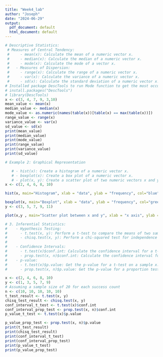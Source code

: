 ```yaml
---
title: "Week4_lab"
author: "Joseph"
date: "2024-06-29"
output:
  pdf_document: default
  html_document: default
---
```


```r
# Descriptive Statistics:
 # Measures of Central Tendency:
 #     - mean(x): Calculate the mean of a numeric vector x.
 #     - median(x): Calculate the median of a numeric vector x.
 #     - mode(x): Calculate the mode of a vector x.
 #   - Measures of Dispersion:
 #     - range(x): Calculate the range of a numeric vector x.
 #     - var(x): Calculate the variance of a numeric vector x.
 #     - sd(x): Calculate the standard deviation of a numeric vector x.
# Installed package DescTools to run Mode function to get the most occurences of the value
# install.packages("DescTools")
# library(DescTools)
x <- c(3, 4, 7, 9, 3,10)
mean_value <- mean(x)
median_value <- median(x)
mode_value <- as.numeric(names(table(x))[table(x) == max(table(x))])
range_value <- range(x)
variance_value <- var(x)
sd_value <- sd(x)
print(mean_value)
print(median_value)
print(mode_value)
print(range_value)
print(variance_value)
print(sd_value)
```
``` r
# Example 2: Graphical Representation

   # - hist(x): Create a histogram of a numeric vector x.
   # - boxplot(x): Create a box plot of a numeric vector x.
   # - plot(x, y): Create a scatter plot of two numeric vectors x and y.
x <- c(2, 4, 6, 8, 10)

hist(x, main="Histogram", xlab = "data", ylab = "frequency", col="blue", lwd=4)

boxplot(x, main="Boxplot", xlab = "data", ylab = "frequency", col="green", lwd=4)
y <- c(3, 5, 7, 9, 11)

plot(x,y , main="Scatter plot between x and y", xlab = "x axis", ylab = "y axis", col="red", lwd=4)

```

``` r
# 3. Inferential Statistics:
#    - Hypothesis Testing:
#      - t.test(x, y): Perform a t-test to compare the means of two samples x and y.
#      - chisq.test(x, y): Perform a chi-squared test for independence between two categorical variables x and y.
# 
#    - Confidence Intervals:
#      - t.test(x)$conf.int: Calculate the confidence interval for a t-test on a sample x.
#      - prop.test(x, n)$conf.int: Calculate the confidence interval for a proportion test on a sample x out of n.
#    - p-value:
#      - t.test(x)$p.value: Get the p-value for a t-test on a sample x.
#      - prop.test(x, n)$p.value: Get the p-value for a proportion test on a sample x out of n.

x <- c(2, 4, 6, 8, 10)
y <- c(1, 3, 5, 7, 9)
# Assuming a sample size of 20 for each success count
n <- c(10, 10, 10, 10, 10)
t_test_result <- t.test(x, y)
chisq_test_result <- chisq.test(x, y)
conf_interval_t_test <- t.test(x)$conf.int
conf_interval_prop_test <- prop.test(x, n)$conf.int
p_value_t_test <- t.test(x)$p.value

p_value_prop_test <- prop.test(x, n)$p.value
print(t_test_result)
print(chisq_test_result)
print(conf_interval_t_test)
print(conf_interval_prop_test)
print(p_value_t_test)
print(p_value_prop_test)

```
